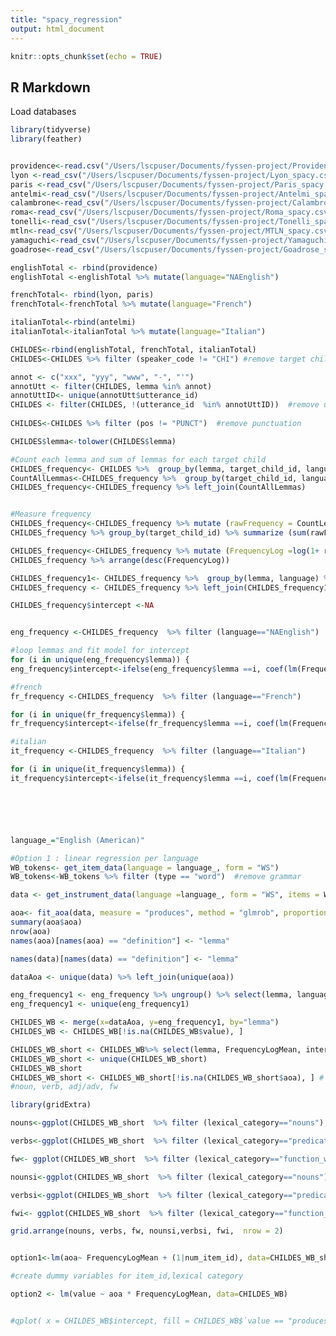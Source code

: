 ```yaml
---
title: "spacy_regression"
output: html_document
---
```


```r
knitr::opts_chunk$set(echo = TRUE)
```

## R Markdown

Load databases

```r
library(tidyverse)
library(feather)


providence<-read.csv("/Users/lscpuser/Documents/fyssen-project/Providence_spacy.csv")
lyon <-read_csv("/Users/lscpuser/Documents/fyssen-project/Lyon_spacy.csv")
paris <-read_csv("/Users/lscpuser/Documents/fyssen-project/Paris_spacy.csv")
antelmi<-read_csv("/Users/lscpuser/Documents/fyssen-project/Antelmi_spacy.csv")
calambrone<-read_csv("/Users/lscpuser/Documents/fyssen-project/Calambrone_spacy.csv")
roma<-read_csv("/Users/lscpuser/Documents/fyssen-project/Roma_spacy.csv")
tonelli<-read_csv("/Users/lscpuser/Documents/fyssen-project/Tonelli_spacy.csv")
mtln<-read_csv("/Users/lscpuser/Documents/fyssen-project/MTLN_spacy.csv")
yamaguchi<-read_csv("/Users/lscpuser/Documents/fyssen-project/Yamaguchi_spacy.csv")
goadrose<-read_csv("/Users/lscpuser/Documents/fyssen-project/Goadrose_spacy.csv")

```

```r


englishTotal <- rbind(providence)
englishTotal <-englishTotal %>% mutate(language="NAEnglish")

frenchTotal<- rbind(lyon, paris)
frenchTotal<-frenchTotal %>% mutate(language="French")

italianTotal<-rbind(antelmi)
italianTotal<-italianTotal %>% mutate(language="Italian")

```




```r

CHILDES<-rbind(englishTotal, frenchTotal, italianTotal)
CHILDES<-CHILDES %>% filter (speaker_code != "CHI") #remove target child utterances

annot <- c("xxx", "yyy", "www", "-", "'")
annotUtt <- filter(CHILDES, lemma %in% annot) 
annotUttID<- unique(annotUtt$utterance_id) 
CHILDES <- filter(CHILDES, !(utterance_id  %in% annotUttID))  #remove utterances with annotations - incomplete info
 
CHILDES<-CHILDES %>% filter (pos != "PUNCT")  #remove punctuation 

CHILDES$lemma<-tolower(CHILDES$lemma)


```




```r
#Count each lemma and sum of lemmas for each target child
CHILDES_frequency<- CHILDES %>%  group_by(lemma, target_child_id, language) %>% summarize(CountLemma=n())
CountAllLemmas<-CHILDES_frequency %>%  group_by(target_child_id, language) %>% summarize(CountAllLemmasChild=sum(CountLemma))
CHILDES_frequency<-CHILDES_frequency %>% left_join(CountAllLemmas)


#Measure frequency
CHILDES_frequency<-CHILDES_frequency %>% mutate (rawFrequency = CountLemma / CountAllLemmasChild)
CHILDES_frequency %>% group_by(target_child_id) %>% summarize (sum(rawFrequency)) #should be 1

```

```r
CHILDES_frequency<-CHILDES_frequency %>% mutate (FrequencyLog =log(1+ rawFrequency * 100))
CHILDES_frequency %>% arrange(desc(FrequencyLog))

CHILDES_frequency1<- CHILDES_frequency %>%  group_by(lemma, language) %>% summarize(FrequencyLogMean=mean(FrequencyLog))
CHILDES_frequency <- CHILDES_frequency %>% left_join(CHILDES_frequency1) 
```

```r

CHILDES_frequency$intercept <-NA


eng_frequency <-CHILDES_frequency  %>% filter (language=="NAEnglish")

#loop lemmas and fit model for intercept 
for (i in unique(eng_frequency$lemma)) {
eng_frequency$intercept<-ifelse(eng_frequency$lemma ==i, coef(lm(FrequencyLog ~ CountAllLemmasChild  + (1|target_child_id), data=eng_frequency  %>% filter (lemma==i)))["(Intercept)"], eng_frequency$intercept) }

#french
fr_frequency <-CHILDES_frequency  %>% filter (language=="French")

for (i in unique(fr_frequency$lemma)) {
fr_frequency$intercept<-ifelse(fr_frequency$lemma ==i, coef(lm(FrequencyLog ~ CountAllLemmasChild  + (1|target_child_id), data=fr_frequency  %>% filter (lemma==i)))["(Intercept)"], fr_frequency$intercept) }

#italian
it_frequency <-CHILDES_frequency  %>% filter (language=="Italian")

for (i in unique(it_frequency$lemma)) {
it_frequency$intercept<-ifelse(it_frequency$lemma ==i, coef(lm(FrequencyLog ~ CountAllLemmasChild  + (1|target_child_id), data=it_frequency  %>% filter (lemma==i)))["(Intercept)"], it_frequency$intercept) }







```



```r

language_="English (American)"

#Option 1 : linear regression per language
WB_tokens<- get_item_data(language = language_, form = "WS")
WB_tokens<-WB_tokens %>% filter (type == "word")  #remove grammar

data <- get_instrument_data(language =language_, form = "WS", items = WB_tokens$item_id, administrations = TRUE, iteminfo=TRUE)

aoa<- fit_aoa(data, measure = "produces", method = "glmrob", proportion = 0.7) # 145 NAs out of 680
summary(aoa$aoa)
nrow(aoa)
names(aoa)[names(aoa) == "definition"] <- "lemma"


```

##########################################

```r

names(data)[names(data) == "definition"] <- "lemma"

dataAoa <- unique(data) %>% left_join(unique(aoa)) 

eng_frequency1 <- eng_frequency %>% ungroup() %>% select(lemma, language, FrequencyLogMean, intercept)
eng_frequency1 <- unique(eng_frequency1)

CHILDES_WB <- merge(x=dataAoa, y=eng_frequency1, by="lemma") 
CHILDES_WB <- CHILDES_WB[!is.na(CHILDES_WB$value), ] 

CHILDES_WB_short <- CHILDES_WB%>% select(lemma, FrequencyLogMean, intercept, lexical_category, aoa, num_item_id) 
CHILDES_WB_short <- unique(CHILDES_WB_short)
CHILDES_WB_short
CHILDES_WB_short <- CHILDES_WB_short[!is.na(CHILDES_WB_short$aoa), ] # 565 -> 443 after removing NA aoas
#noun, verb, adj/adv, fw 
```

##########################################

```r
library(gridExtra)

nouns<-ggplot(CHILDES_WB_short  %>% filter (lexical_category=="nouns"), aes(FrequencyLogMean, aoa, label=lemma)) + geom_point()  +geom_text(aes(label=lemma),hjust=0, vjust=0) + ggtitle("Nouns:Mean log frequency")

verbs<-ggplot(CHILDES_WB_short  %>% filter (lexical_category=="predicates"), aes(FrequencyLogMean, aoa, label=lemma)) + geom_point()  +geom_text(aes(label=lemma),hjust=0, vjust=0) + ggtitle("Predicates:Mean log frequency")

fw<- ggplot(CHILDES_WB_short  %>% filter (lexical_category=="function_words"), aes(FrequencyLogMean, aoa, label=lemma)) + geom_point()  +geom_text(aes(label=lemma),hjust=0, vjust=0) + ggtitle("Function_words:Mean log frequency")

nounsi<-ggplot(CHILDES_WB_short  %>% filter (lexical_category=="nouns"), aes(intercept, aoa, label=lemma)) + geom_point()  +geom_text(aes(label=lemma),hjust=0, vjust=0) + ggtitle("Nouns:intercept frequency")

verbsi<-ggplot(CHILDES_WB_short  %>% filter (lexical_category=="predicates"), aes(intercept, aoa, label=lemma)) + geom_point()  +geom_text(aes(label=lemma),hjust=0, vjust=0) + ggtitle("Predicates:intercept frequency")

fwi<- ggplot(CHILDES_WB_short  %>% filter (lexical_category=="function_words"), aes(intercept, aoa, label=lemma)) + geom_point()  +geom_text(aes(label=lemma),hjust=0, vjust=0) + ggtitle("Function_words:intercept frequency")

grid.arrange(nouns, verbs, fw, nounsi,verbsi, fwi,  nrow = 2)



```

```r
option1<-lm(aoa~ FrequencyLogMean + (1|num_item_id), data=CHILDES_WB_short) 

#create dummy variables for item_id,lexical category

option2 <- lm(value ~ aoa * FrequencyLogMean, data=CHILDES_WB) 


#qplot( x = CHILDES_WB$intercept, fill = CHILDES_WB$`value == "produces"`, geom = "histogram", main = "Frequency distribution for WB items at 17 months",  xlab = "Frequency of WB items")
```



